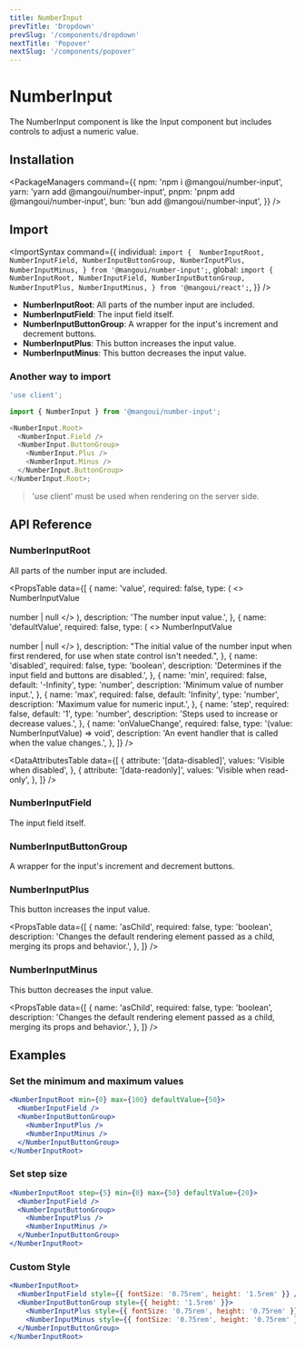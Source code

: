 ```yaml
---
title: NumberInput
prevTitle: 'Dropdown'
prevSlug: '/components/dropdown'
nextTitle: 'Popover'
nextSlug: '/components/popover'
---
```


# NumberInput

<Description>
  The NumberInput component is like the Input component but includes controls to adjust a numeric
  value.
</Description>

<DemoContainer>
  <NumberInputDemo />
  <DemoCodeBlock component="number-input" />
</DemoContainer>

## Installation

<PackageManagers
  command={{
    npm: 'npm i @mangoui/number-input',
    yarn: 'yarn add @mangoui/number-input',
    pnpm: 'pnpm add @mangoui/number-input',
    bun: 'bun add @mangoui/number-input',
  }}
/>

## Import

<ImportSyntax
  command={{
    individual: `import { 
  NumberInputRoot,
  NumberInputField,
  NumberInputButtonGroup,
  NumberInputPlus,
  NumberInputMinus,
} from '@mangoui/number-input';`,
    global: `import { 
  NumberInputRoot,
  NumberInputField,
  NumberInputButtonGroup,
  NumberInputPlus,
  NumberInputMinus,
} from '@mangoui/react';`,
  }}
/>

- **NumberInputRoot**: All parts of the number input are included.
- **NumberInputField**: The input field itself.
- **NumberInputButtonGroup**: A wrapper for the input's increment and decrement buttons.
- **NumberInputPlus**: This button increases the input value.
- **NumberInputMinus**: This button decreases the input value.

### Another way to import

```js
'use client';

import { NumberInput } from '@mangoui/number-input';

<NumberInput.Root>
  <NumberInput.Field />
  <NumberInput.ButtonGroup>
    <NumberInput.Plus />
    <NumberInput.Minus />
  </NumberInput.ButtonGroup>
</NumberInput.Root>;
```

> 'use client' must be used when rendering on the server side.

## API Reference

### NumberInputRoot

All parts of the number input are included.

<PropsTable
  data={[
    {
      name: 'value',
      required: false,
      type: (
        <>
          NumberInputValue
          <br />
          <br />
          number | null
        </>
      ),
      description: 'The number input value.',
    },
    {
      name: 'defaultValue',
      required: false,
      type: (
        <>
          NumberInputValue
          <br />
          <br />
          number | null
        </>
      ),
      description:
        "The initial value of the number input when first rendered, for use when state control isn't needed.",
    },
    {
      name: 'disabled',
      required: false,
      type: 'boolean',
      description: 'Determines if the input field and buttons are disabled.',
    },
    {
      name: 'min',
      required: false,
      default: '-Infinity',
      type: 'number',
      description: 'Minimum value of number input.',
    },
    {
      name: 'max',
      required: false,
      default: 'Infinity',
      type: 'number',
      description: 'Maximum value for numeric input.',
    },
    {
      name: 'step',
      required: false,
      default: '1',
      type: 'number',
      description: 'Steps used to increase or decrease values.',
    },
    {
      name: 'onValueChange',
      required: false,
      type: '(value: NumberInputValue) => void',
      description: 'An event handler that is called when the value changes.',
    },
  ]}
/>

<DataAttributesTable
  data={[
    {
      attribute: '[data-disabled]',
      values: 'Visible when disabled',
    },
    {
      attribute: '[data-readonly]',
      values: 'Visible when read-only',
    },
  ]}
/>

### NumberInputField

The input field itself.

### NumberInputButtonGroup

A wrapper for the input's increment and decrement buttons.

### NumberInputPlus

This button increases the input value.

<PropsTable
  data={[
    {
      name: 'asChild',
      required: false,
      type: 'boolean',
      description:
        'Changes the default rendering element passed as a child, merging its props and behavior.',
    },
  ]}
/>

### NumberInputMinus

This button decreases the input value.

<PropsTable
  data={[
    {
      name: 'asChild',
      required: false,
      type: 'boolean',
      description:
        'Changes the default rendering element passed as a child, merging its props and behavior.',
    },
  ]}
/>

## Examples

### Set the minimum and maximum values

```jsx
<NumberInputRoot min={0} max={100} defaultValue={50}>
  <NumberInputField />
  <NumberInputButtonGroup>
    <NumberInputPlus />
    <NumberInputMinus />
  </NumberInputButtonGroup>
</NumberInputRoot>
```

### Set step size

```jsx
<NumberInputRoot step={5} min={0} max={50} defaultValue={20}>
  <NumberInputField />
  <NumberInputButtonGroup>
    <NumberInputPlus />
    <NumberInputMinus />
  </NumberInputButtonGroup>
</NumberInputRoot>
```

### Custom Style

```jsx
<NumberInputRoot>
  <NumberInputField style={{ fontSize: '0.75rem', height: '1.5rem' }} />
  <NumberInputButtonGroup style={{ height: '1.5rem' }}>
    <NumberInputPlus style={{ fontSize: '0.75rem', height: '0.75rem' }} />
    <NumberInputMinus style={{ fontSize: '0.75rem', height: '0.75rem' }} />
  </NumberInputButtonGroup>
</NumberInputRoot>
```
